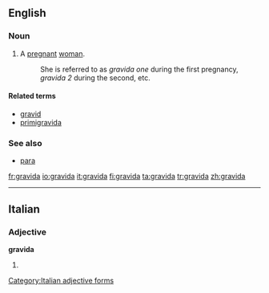 ==English==

===Noun===
{{en-noun|pl2=gravidae}}

# A [[pregnant]] [[woman]]. 
#:She is referred to as ''gravida one'' during the first pregnancy, ''gravida 2'' during the second, etc.

====Related terms====
* [[gravid]]
* [[primigravida]]

===See also===
* [[para]]

[[fr:gravida]]
[[io:gravida]]
[[it:gravida]]
[[fi:gravida]]
[[ta:gravida]]
[[tr:gravida]]
[[zh:gravida]]

----
==Italian==

===Adjective===
'''gravida''' {{f}}

# {{feminine of|[[gravido]]}}
[[Category:Italian adjective forms]]
{{rfc-auto}}